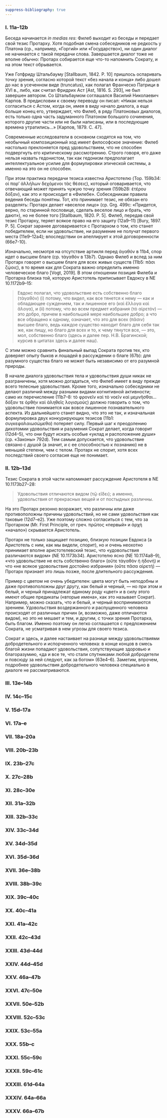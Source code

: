 ```yaml
---
suppress-bibliography: true
---
```


### I. 11а–12b {#commI}

Беседа начинается _in medias res_: Филеб выходит из беседы и передает свой тезис Протарху. Хотя подобная смена собеседников не редкость у Платона (ср., например, «Горгий» или «Государство»), ни один диалог не начинается с такой передачи слова. Завершается диалог тоже не вполне обычно: Протарх собирается еще что-то напомнить Сократу, и на этом текст обрывается. 

Уже Готфриду Штальбауму [Stallbaum, 1842. P. 10] пришлось оспаривать точку зрения, согласно которой текст «без начала и конца» либо дошел до нас в усеченном виде (truncatus), как полагал Франческо Патрици в XVI в., либо, как считал Фридрих Аст [Ast, 1816. S. 293], не был завершен автором. Со Штальбаумом соглашался Василий Николаевич Карпов. В предисловии к своему переводу он писал: «Никак нельзя согласиться с Астом, когда он, имея в виду начало диалога, а еще больше конец его, утверждает, что Филеб, в ряду Платоновых диалогов, есть только одна часть задуманного Платоном большого сочинения, которого другие части или не были написаны, или в последующие времена утратились…» [Карпов, 1879. С. 47]. 

Современные исследователи в основном сходятся на том, что необычный композиционный ход имеет философское значение: Филеб настолько преклоняется пред удовольствием, что не способен подвергнуть его критическому рассмотрению. Строго говоря, его даже нельзя назвать гедонистом, так как гедонизм предполагает интеллектуальное усилие для формулировки этической системы, а именно на это он не способен.

При этом практика передачи тезиса известна Аристотелю (Top. 159b34: οἱ παρ' ἀλλήλων δεχόμενοι τὰς θέσεις), который оговаривается, что отвечающий может принять чужую точку зрения (159b28: ἑτέρου δόξαν), как это и происходит в «Филебе». Cобеседникам правила ведения беседы понятны. Тот, кто принимает тезис, не обязан его разделять: Протарх делает «веселое лицо» (ср. Grg. 499с: «Придется, верно, по старинной пословице, сделать веселое лицо и брать, что дают»), но не более того [Stallbaum, 1820. P. 5]. Филеб, передав свой тезис Протарху, теряет всякое право на его защиту (12a9–11) [Bury, 1897. P. 5]. Сократ заранее договаривается с Протархом о том, кто станет победителем, если ни удовольствие, ни разумение не получат первого места (11e9–12a4); впоследствии он апеллирует к этой договоренности (66e7-10).

Изначально, несмотря на отсутствие артикля перед ἀγαθόν в 11b4, спор идет о высшем благе (ср. τἀγαθόν в 13b7). Однако Филеб и вслед за ним Протарх говорят о высшем благе для всех живых существ (11b5: πᾶσι ζῴοις), в то время как для Сократа важно определить именно человеческое благо [Vogt, 2019]. В этом отношении позиция Филеба и Протарха близка той, которую Аристотель приписывает Евдоксу в NE 10.1172b9–15: 

> Евдокс полагал, что удовольствие есть собственно благо (τἀγαθὸν) (i) потому, что видел, как все тянется к нему — как и обладающее суждением, так и лишенное его (καὶ ἔλλογα καὶ ἄλογα), и (ii) потому, что во всем предмет избрания (τὸ αἱρετὸν) — это добро, причем в наибольшей мере наибольшее добро; а что все обращено к одному, означает, что это для всех (πᾶσιν) высшее благо, ведь каждое существо находит благо для себя так же, как пищу, но благо для всех и то, к чему тянутся все, — это, мол, собственно благо (здесь и далее пер. Н.В. Брагинской; курсив в цитатах здесь и далее наш).

С этим можно сравнить финальный выпад Сократа против тех, кто доверяет опыту быков и лошадей в рассуждении о благе (67b): для разумного существа благо не может быть независимо от его разумной природы. 

В начале диалога удовольствия тела и удовольствия души никак не разграничены, хотя можно догадаться, что Филеб имеет в виду прежде всего телесные удовольствия. Кроме того, изначально собеседники не делают различий между разными видами когнитивной активности; само их перечисление (11b7–8: τὸ φρονεῖν καὶ τὸ νοεῖν καὶ μεμνῆσθαι… δόξαν τε ὀρθὴν καὶ ἀληθεῖς λογισμούς) должно говорить о том, что удовольствие понимается как вовсе лишенное познавательного аспекта. Из дальнейшего станет видно, что это не так, и изначальная формулировка двух конкурирующих тезисов (11b1: συγκεφαλαιωσώμεθα) потеряет силу. Первый шаг к преодолению дихотомии удовольствия и разумения Сократ делает, когда говорит (12d4–5), что они будут искать особые «уклад и расположение души» (ср. «Законы» 792d). Тем самым допускается, что удовольствие связано с душой (а значит, и с ее способностью к познанию) не в меньшей степени, чем с телом. Протарх не спорит, хотя всех последствий своего согласия еще не понимает.
	
### II. 12b–13d {#commII}

Тезис Сократа в этой части напоминает рассуждение Аристотеля в NE 10.1173b27–28: 

> Удовольствия отличаются видом (τῷ εἴδει); а именно, удовольствия от прекрасных вещей и от постыдных различны. 

На это Протарх резонно возражает, что различны или даже противоположны причины удовольствий, но не сами удовольствия как таковые (12d7–e2). Уже поэтому сложно согласиться с тем, что за Протархом (Mr. First Principle, от греч. πρῶτος «первый» и ἀρχή «начало») скрывается Аристотель. 

Протарх не только защищает позицию, близкую позиции Евдокса (а Аристотель с ним, как мы видели, спорит), но и очень неохотно принимает вполне аристотелевский тезис, что «удовольствия различаются видом» (NE 10.1173b34). Аристотелю ясно (NE 10.1174a8–9), «что удовольствие не есть собственно благо» (οὔτε τἀγαθὸν ἡ ἡδονή) и что «не всякое удовольствие достойно избрания» (οὔτε πᾶσα αἱρετή) — Протарх признает это лишь позже, после длительного рассуждения. 

Пример с цветом не очень убедителен: цвета могут быть неподобны и даже противоположны друг другу, как белый и черный, — но при этом и белый, и черный принадлежат единому роду «цвет» и в силу этого имеют общие предикаты («вторые имена», как это называет Сократ). Например, можно сказать, что и белый, и черный воспринимаются зрением. Удовольствия воздержанного и распущенного человека происходят от различных причин (и, возможно, даже отличаются видом), но это не мешает и тем, и другим, с точки зрения Протарха, быть благом. Именно поэтому он легко соглашается с предложением Сократа, не усматривая в нем угрозы для своего тезиса.

Сократ и здесь, и далее настаивает на разнице между удовольствиями добродетельного и испорченного человека: в конце концов в смесь благой жизни попадают удовольствия, сопутствующие здоровью и благоразумию, «да и все те, что стали спутниками любой добродетели и повсюду за ней следуют, как за богом» (63e4–6). Заметим, впрочем, подробнее удовольствия добродетельного человека специально в диалоге не рассматриваются.  

### III. 13e–14b {#commIII}

### IV. 14с–15с {#commIV}

### V. 15d–17а {#commV}

### VI. 17a–e {#commVI}

### VII. 18a–20а {#commVII}

### VIII. 20b–23b {#commVIII}

### IX. 23b–27c {#commIX}

### X. 27c–28b {#commX}

### XI. 28c–30e {#commXI}

### XII. 31a–32b {#commXII}

### XIII. 32b–33c {#commXIII}

### XIV. 33с–34d {#commXIV}

### XV. 34d–35d {#commXV}

### XVI. 35d–36d {#commXVI}

### XVII. 36e–38b {#commXVII}

### XVIII. 38b–39с {#commVIII}

### XIX. 39с–40c {#commXIX}

### XX. 40c–41a {#commXX}

### XXI. 41a–42c {#commXXI}

### XXII. 42с–43d {#commXXII}

### XXIII. 43d–44d {#commXXIII}

### XXIV. 44d–45d {#commXXIV}

### XXV. 46a–47b {#commXXV}

### XXVI. 47c–50e {#commXXVI}

### XXVII. 50e–52b {#commXXVII}

### XXVIII. 52c–53с {#commXXVIII}

### XXIX. 53с–55a {#commXXIX}

### XXX. 55b–c {#commXXX}

### XXXI. 55c–59c {#commXXXI}

### XXXII. 59c–61c {#commXXXII}

### XXXIII. 61d–64a {#commXXXIII}

### XXXIV. 64a–66a {#commXXXIV}

### XXXV. 66a–67b {#commXXXV}